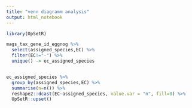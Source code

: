 ```yaml
---
title: "venn diagramm analysis"
output: html_notebook
---
```



```r
library(UpSetR)


```


```r

mags_tax_gene_id_eggnog %>%
  select(assigned_species,EC) %>%
  filter(EC!="-") %>%
  unique() -> ec_assigned_species


ec_assigned_species %>%
  group_by(assigned_species,EC) %>%
  summarise(n=n()) %>%
  reshape2::dcast(EC~assigned_species, value.var = "n", fill=0) %>%
  UpSetR::upset()
  


```

